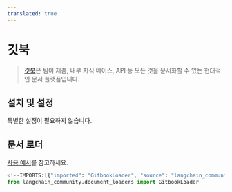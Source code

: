 ```yaml
---
translated: true
---
```


# 깃북

>[깃북](https://docs.gitbook.com/)은 팀이 제품, 내부 지식 베이스, API 등 모든 것을 문서화할 수 있는 현대적인 문서 플랫폼입니다.

## 설치 및 설정

특별한 설정이 필요하지 않습니다.

## 문서 로더

[사용 예시](/docs/integrations/document_loaders/gitbook)를 참고하세요.

```python
<!--IMPORTS:[{"imported": "GitbookLoader", "source": "langchain_community.document_loaders", "docs": "https://api.python.langchain.com/en/latest/document_loaders/langchain_community.document_loaders.gitbook.GitbookLoader.html", "title": "GitBook"}]-->
from langchain_community.document_loaders import GitbookLoader
```
